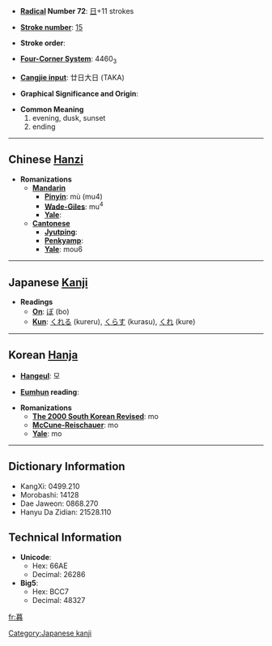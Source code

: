 * '''[[Wiktionary:Chinese radical index| Radical]] Number 72''': [[Wiktionary:Chinese radical index 日|日]]+11 strokes

* '''[[Wiktionary:Chinese total strokes index|Stroke number]]''': [[Wiktionary:Chinese total strokes index 15|15]]

* '''Stroke order''': 

* '''[[Wiktionary:Chinese four corner index|Four-Corner System]]''': 4460<sub>3</sub>

* '''[[Wiktionary:Chinese Cangjie index|Cangjie input]]''': 廿日大日 (TAKA)

* '''Graphical Significance and Origin''': 

* '''Common Meaning'''
*#evening, dusk, sunset
*# ending


----

== Chinese [[Hanzi]] ==

* '''Romanizations'''
** '''[[Mandarin]]'''
*** '''[[Pinyin]]''': mù (mu4)
*** '''[[Wade-Giles]]''': mu<sup>4</sup>
*** '''[[Yale]]''': 
** '''[[Cantonese]]'''
*** '''[[Jyutping]]''':
*** '''[[Penkyamp]]''': 
*** '''[[Yale]]''': mou6


----

== Japanese [[Kanji]] ==

* '''Readings'''
** '''[[On]]''': [[ぼ]] (bo)
** '''[[Kun]]''': [[くれる]] (kureru), [[くらす]] (kurasu), [[くれ]] (kure)

[[Category:Japanese kanji]]
----

== Korean [[Hanja]] ==

* '''[[Hangeul]]''': 모

* '''[[Eumhun]] reading''': 

* '''Romanizations'''
** '''[[The 2000 South Korean Revised Romanization|The 2000 South Korean Revised]]''': mo
** '''[[McCune-Reischauer]]''': mo
** '''[[Yale]]''': mo

----

== Dictionary Information ==

* KangXi: 0499.210
* Morobashi: 14128
* Dae Jaweon: 0868.270
* Hanyu Da Zidian: 21528.110

== Technical Information ==

* '''Unicode''':
** Hex: 66AE
** Decimal: 26286
* '''Big5''':
** Hex: BCC7
** Decimal: 48327

[[fr:暮]]